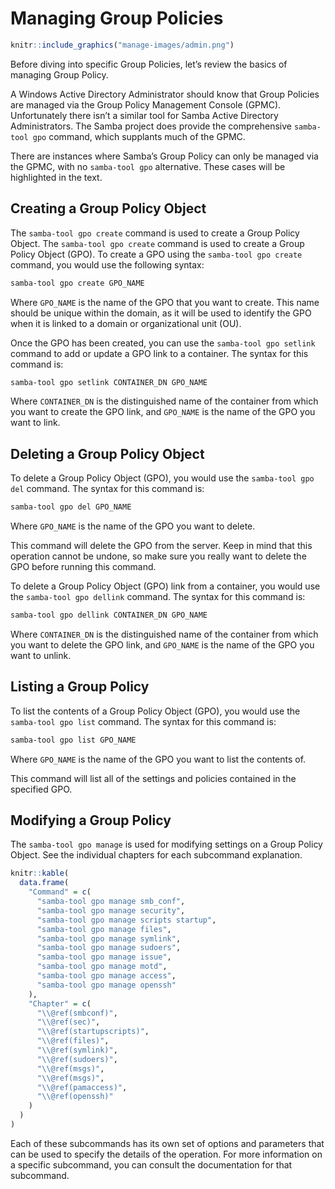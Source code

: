 # Managing Group Policies {#manage}

```r
knitr::include_graphics("manage-images/admin.png")
```

Before diving into specific Group Policies, let's review the basics of managing Group Policy.

A Windows Active Directory Administrator should know that Group Policies are managed via the Group Policy Management Console (GPMC). Unfortunately there isn't a similar tool for Samba Active Directory Administrators. The Samba project does provide the comprehensive `samba-tool gpo` command, which supplants much of the GPMC.

There are instances where Samba's Group Policy can only be managed via the GPMC, with no `samba-tool gpo` alternative. These cases will be highlighted in the text.

## Creating a Group Policy Object {#gpcreate}

The `samba-tool gpo create` command is used to create a Group Policy Object.
The `samba-tool gpo create` command is used to create a Group Policy Object (GPO). To create a GPO using the `samba-tool gpo create` command, you would use the following syntax:

```sh
samba-tool gpo create GPO_NAME
```

Where `GPO_NAME` is the name of the GPO that you want to create. This name should be unique within the domain, as it will be used to identify the GPO when it is linked to a domain or organizational unit (OU).

Once the GPO has been created, you can use the `samba-tool gpo setlink` command to add or update a GPO link to a container. The syntax for this command is:

```sh
samba-tool gpo setlink CONTAINER_DN GPO_NAME
```

Where `CONTAINER_DN` is the distinguished name of the container from which you want to create the GPO link, and `GPO_NAME` is the name of the GPO you want to link.

## Deleting a Group Policy Object {#gpdelete}

To delete a Group Policy Object (GPO), you would use the `samba-tool gpo del` command. The syntax for this command is:

```sh
samba-tool gpo del GPO_NAME
```

Where `GPO_NAME` is the name of the GPO you want to delete.

This command will delete the GPO from the server. Keep in mind that this operation cannot be undone, so make sure you really want to delete the GPO before running this command.

To delete a Group Policy Object (GPO) link from a container, you would use the `samba-tool gpo dellink` command. The syntax for this command is:

```sh
samba-tool gpo dellink CONTAINER_DN GPO_NAME
```

Where `CONTAINER_DN` is the distinguished name of the container from which you want to delete the GPO link, and `GPO_NAME` is the name of the GPO you want to unlink.

## Listing a Group Policy {#gplist}

To list the contents of a Group Policy Object (GPO), you would use the `samba-tool gpo list` command. The syntax for this command is:

```sh
samba-tool gpo list GPO_NAME
```

Where `GPO_NAME` is the name of the GPO you want to list the contents of.

This command will list all of the settings and policies contained in the specified GPO.

## Modifying a Group Policy {#gpmodify}

The `samba-tool gpo manage` is used for modifying settings on a Group Policy Object. See the individual chapters for each subcommand explanation.

```r
knitr::kable(
  data.frame(
    "Command" = c(
      "samba-tool gpo manage smb_conf",
      "samba-tool gpo manage security",
      "samba-tool gpo manage scripts startup",
      "samba-tool gpo manage files",
      "samba-tool gpo manage symlink",
      "samba-tool gpo manage sudoers",
      "samba-tool gpo manage issue",
      "samba-tool gpo manage motd",
      "samba-tool gpo manage access",
      "samba-tool gpo manage openssh"
    ),
    "Chapter" = c(
      "\\@ref(smbconf)",
      "\\@ref(sec)",
      "\\@ref(startupscripts)",
      "\\@ref(files)",
      "\\@ref(symlink)",
      "\\@ref(sudoers)",
      "\\@ref(msgs)",
      "\\@ref(msgs)",
      "\\@ref(pamaccess)",
      "\\@ref(openssh)"
    )
  )
)
```

Each of these subcommands has its own set of options and parameters that can be used to specify the details of the operation. For more information on a specific subcommand, you can consult the documentation for that subcommand.
